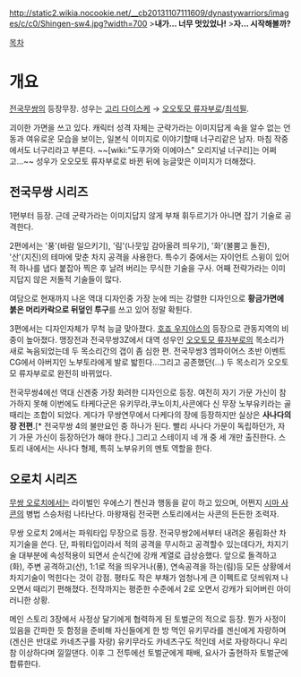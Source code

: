 http://static2.wikia.nocookie.net/__cb20131107111609/dynastywarriors/images/c/c0/Shingen-sw4.jpg?width=700
>'''내가... 너무 멋있었나!'''
>'''자... 시작해볼까?'''

[[목차]]

= 개요 =
[[전국무쌍]]의 등장무장. 성우는 [[고리 다이스케]] → [[오오토모 류자부로]]/[[최석필]].

괴이한 가면을 쓰고 있다. 캐릭터 성격 자체는 군략가라는 이미지답게 속을 알수 없는 언동과 여유로운 모습을 보이는, 일본식 이미지로 이야기할때 너구리같은 남자. 마침 작중에서도 너구리라고 부른다. ~~[wiki:"도쿠가와 이에야스" 오리지널 너구리]는 어쩌고...~~ 성우가 오오모토 류자부로로 바뀐 뒤에 능글맞은 이미지가 더해졌다.
== 전국무쌍 시리즈 ==
1편부터 등장. 근데 군략가라는 이미지답지 않게 부채 휘두르기가 아니면 잡기 기술로 공격한다.

2편에서는 '풍'(바람 일으키기), '림'(나뭇잎 감아올려 띄우기), '화'(불뿜고 돌진), '산'(지진)의 테마에 맞춘 차지 공격을 사용한다. 특수기 중에서는 자이언트 스윙이 있어 적 하나를 냅다 붙잡아 찍은 후 날려 버리는 무식한 기술을 구사. 어째 전략가라는 이미지답지 않은 저돌적 기술들이 많다.

여담으로 현재까지 나온 역대 디자인중 가장 눈에 띄는 강렬한 디자인으로 '''황금가면에 붉은 머리카락으로 뒤덮인 투구'''를 쓰고 있어 정말 확튄다.

3편에서는 디자인자체가 무척 능글 맞아졌다. [[호죠 우지야스]]의 등장으로 관동지역의 비중이 높아졌다.
맹장전과 전국무쌍3Z에서 대역 성우인 [[오오토모 류자부로]]의 목소리가 새로 녹음되었는데 두 목소리간의 갭이 좀 심한 편. 전국무쌍3 엠파이어스 초반 이벤트 CG에서 아버지인 노부토라에게 발로 밟힌다...그리고 공존했던(...) 두 목소리가 오오토모 류자부로로 완전히 바뀌었다.

전국무쌍4에선 역대 신겐중 가장 화려한 디자인으로 등장. 여전히 자기 가문 가신이 참가하지 못해 이번에도 타케다군은 유키무라,쿠노이치,사콘에다 신 무장 노부유키라는 골때리는 조합이 되었다. 게다가 무쌍연무에서 다케다의 장에 등장하지만 실상은 '''사나다의 장 전편'''.[* 전국무쌍 4의 불만요인 중 하나가 된다. 빨리 사나다 가문이 독립하던가, 자기 가문 가신이 등장하던가 해야 한다.] 그리고 스테이지 네 개 중 세 개만 출진한다. 스토리 내에서는 사나다 형제, 특히 노부유키의 멘토 역할을 한다.
== 오로치 시리즈 ==
[[무쌍 오로치]]에서는 라이벌인 우에스기 켄신과 행동을 같이 하고 있으며, 어쩐지 [[시마 사콘]]의 병법 스승처럼 나타난다. 마왕재림 전국편 스토리에서는 사콘의 든든한 조력자.

무쌍 오로치 2에서는 파워타입 무장으로 등장. 전국무쌍2에서부터 내려온 풍림화산 차지기술을 쓴다. 단, 파워타입이라서 적의 공격을 무시하고 공격할수 있는데다가, 차지기술 대부분에 속성적용이 되면서 순식간에 강캐 계열로 급상승했다.
앞으로 돌격하고(화), 주변 공격하고(산), 1:1로 적을 띄우거나(풍), 연속공격을 하는(림)등 모든 상황에서 차지기술이 먹힌다는 것이 강점. 평타도 작은 부채가 엄청나게 큰 이펙트로 덧씌워져 나오면서 때리기 편해졌다.
전작까지는 평준한 수준에서 2로 오면서 강캐가 되어버린 아이러니한 상황.

메인 스토리 3장에서 사정상 달기에게 협력하게 된 토벌군의 적으로 등장. 뭔가 사정이 있음을 간파한 듯 함정을 준비해 자신들에게 한 방 먹인 유키무라를 겐신에게 자랑하며(겐신은 반대로 카네츠구를 자랑) 유키무라도 카네츠구도 적인데 서로 자랑하다니 우리 참 이상하다며 낄낄댄다. 이후 그 전투에선 토벌군에게 패배, 요사가 출현하자 토벌군에 합류한다.

